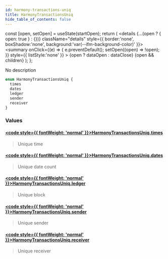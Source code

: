 ```yaml
---
id: harmony-transactions-uniq
title: HarmonyTransactionsUniq
hide_table_of_contents: false
---
```







  const [open, setOpen] = useState(startOpen);
  return (
    <details {...(open ? { open: true } : {})} className="details" style={{ border:'none', boxShadow:'none', background:'var(--ifm-background-color)' }}>
      <summary
        onClick={(e) => {
          e.preventDefault();
          setOpen((open) => !open);
        }}
        style={{ listStyle:'none' }}
      >
      {open ? dataOpen : dataClose}
      </summary>
      {open && children}
    </details>
  );
};








No description


```graphql
enum HarmonyTransactionsUniq {
  times
  dates
  ledger
  sender
  receiver
}
```




### Values

#### [<code style={{ fontWeight: 'normal' }}>HarmonyTransactionsUniq.<b>times</b></code>](#)  
> 
> 
> Unique time
> 

#### [<code style={{ fontWeight: 'normal' }}>HarmonyTransactionsUniq.<b>dates</b></code>](#)  
> 
> 
> Unique date count
> 

#### [<code style={{ fontWeight: 'normal' }}>HarmonyTransactionsUniq.<b>ledger</b></code>](#)  
> 
> 
> Unique block
> 

#### [<code style={{ fontWeight: 'normal' }}>HarmonyTransactionsUniq.<b>sender</b></code>](#)  
> 
> 
> Unique sender
> 

#### [<code style={{ fontWeight: 'normal' }}>HarmonyTransactionsUniq.<b>receiver</b></code>](#)  
> 
> 
> Unique receiver
> 



